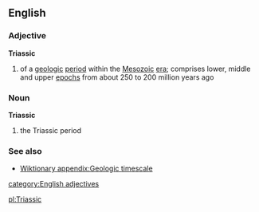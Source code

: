 ==English==
===Adjective===
{{wikipedia}}
'''Triassic'''
#{{geology}} of a [[geologic]] [[period]] within the [[Mesozoic]] [[era]]; comprises lower, middle and upper [[epoch]]s from about 250 to 200 million years ago

===Noun===
'''Triassic'''
#{{geology}} the Triassic period
===See also===
*[[Wiktionary appendix:Geologic timescale]]
[[category:English adjectives]]

[[pl:Triassic]]